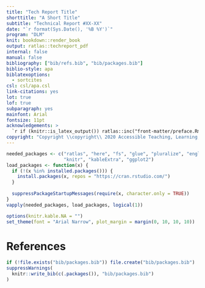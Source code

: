 ```yaml
---
title: "Tech Report Title"
shorttitle: "A Short Title"
subtitle: "Technical Report #XX-XX"
date: "`r format(Sys.Date(), '%B %Y')`"
program: "DLM"
knit: bookdown::render_book
output: ratlas::techreport_pdf
internal: false
manual: false
bibliography: ["bib/refs.bib", "bib/packages.bib"]
biblio-style: apa
biblatexoptions:
  - sortcites
csl: csl/apa.csl
link-citations: yes
lot: true
lof: true
subparagraph: yes
mainfont: Arial
fontsize: 11pt
acknowledgements: >
  `r if (knitr::is_latex_output()) ratlas::inc("front-matter/preface.Rmd")`
copyright: "Copyright \\copyright\\ 2020 Accessible Teaching, Learning, and Assessment Systems (ATLAS)"
---
```


```r
needed_packages <- c("ratlas", "here", "fs", "glue", "pluralize", "english", 
                     "knitr", "kableExtra", "ggplot2")
load_packages <- function(x) {
  if (!(x %in% installed.packages())) {
    install.packages(x, repos = "https://cran.rstudio.com/")
  }
  
  suppressPackageStartupMessages(require(x, character.only = TRUE))
}
vapply(needed_packages, load_packages, logical(1))

options(knitr.kable.NA = "")
set_theme(font = "Arial Narrow", plot_margin = margin(0, 10, 10, 10))
```




\newpage

# References

```r
if (!file.exists("bib/packages.bib")) file.create("bib/packages.bib")
suppressWarnings(
  knitr::write_bib(c(.packages()), "bib/packages.bib")
)
```

\printbibliography[heading=none]

\setlength{\parindent}{15pt}
\setlength{\leftskip}{0pt}
